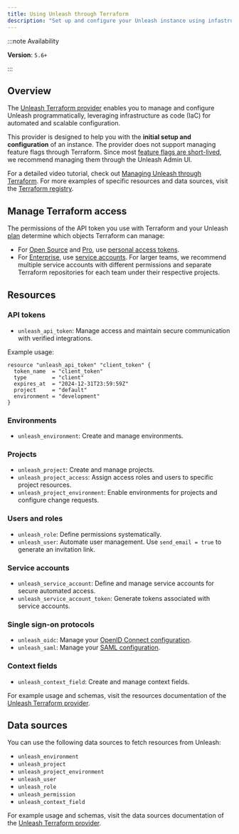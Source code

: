 ```yaml
---
title: Using Unleash through Terraform
description: "Set up and configure your Unleash instance using infastructure as code."
---
```


:::note Availability

**Version**: `5.6+`

:::


## Overview

The [Unleash Terraform provider](https://github.com/Unleash/terraform-provider-unleash) enables you to manage and configure Unleash programmatically, leveraging infrastructure as code (IaC) for automated and scalable configuration.

This provider is designed to help you with the **initial setup and configuration** of an instance. The provider does not support managing feature flags through Terraform. Since most [feature flags are short-lived](/topics/feature-flags/feature-flag-best-practices#2-make-flags-short-lived), we recommend managing them through the Unleash Admin UI.

For a detailed video tutorial, check out [Managing Unleash through Terraform](https://www.youtube.com/watch?v=B4OIBC1u1ns).
For more examples of specific resources and data sources, visit the [Terraform registry](https://registry.terraform.io/providers/Unleash/unleash/latest/docs/data-sources/permission).

## Manage Terraform access

The permissions of the API token you use with Terraform and your Unleash [plan](https://www.getunleash.io/pricing) determine which objects Terraform can manage:
- For [Open Source](https://www.getunleash.io/pricing) and [Pro](../availability#plans), use [personal access tokens](/reference/api-tokens-and-client-keys#personal-access-tokens).
- For [Enterprise](https://www.getunleash.io/pricing), use [service accounts](/reference/service-accounts). For larger teams, we recommend multiple service accounts with different permissions and separate Terraform repositories for each team under their respective projects.

## Resources

### API tokens

- `unleash_api_token`: Manage access and maintain secure communication with verified integrations.

Example usage:
```hcl
resource "unleash_api_token" "client_token" {
  token_name  = "client_token"
  type        = "client"
  expires_at  = "2024-12-31T23:59:59Z"
  project     = "default"
  environment = "development"
}
```

### Environments

- `unleash_environment`: Create and manage environments.

### Projects

- `unleash_project`: Create and manage projects.
- `unleash_project_access`: Assign access roles and users to specific project resources.
- `unleash_project_environment`: Enable environments for projects and configure change requests.

### Users and roles

- `unleash_role`: Define permissions systematically.
- `unleash_user`: Automate user management. Use `send_email = true` to generate an invitation link.

### Service accounts

- `unleash_service_account`: Define and manage service accounts for secure automated access.
- `unleash_service_account_token`: Generate tokens associated with service accounts.

### Single sign-on protocols

- `unleash_oidc`: Manage your [OpenID Connect configuration](../how-to/how-to-add-sso-open-id-connect).
- `unleash_saml`: Manage your [SAML configuration](../how-to/how-to-add-sso-saml).

### Context fields

- `unleash_context_field`: Create and manage context fields.

For example usage and schemas, visit the resources documentation of the [Unleash Terraform provider](https://github.com/Unleash/terraform-provider-unleash/tree/main/docs/resources).

## Data sources

You can use the following data sources to fetch resources from Unleash:

- `unleash_environment`
- `unleash_project`
- `unleash_project_environment`
- `unleash_user`
- `unleash_role`
- `unleash_permission`
- `unleash_context_field`

For example usage and schemas, visit the data sources documentation of the [Unleash Terraform provider](https://github.com/Unleash/terraform-provider-unleash/tree/main/docs/data-sources).
